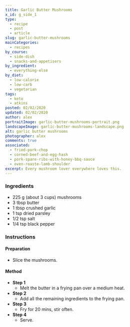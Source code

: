 ```yaml
---
title: Garlic Butter Mushrooms
x_id: g_side_1
type:
  - recipe
  - post
  - article
slug: garlic-butter-mushrooms
mainCategories: 
  - recipes 
by_course:
  - side-dish
  - snacks-and-appetisers
by_ingredient:
  - everything-else
by_diet:
  - low-calorie
  - low-carb
  - vegetarian
tags: 
  - keto
  - atkins
posted: 02/02/2020
updated: 02/02/2020
author: alex
portraitImage: garlic-butter-mushrooms-portrait.png
landscapeImage: garlic-butter-mushrooms-landscape.png
alt: garlic butter mushrooms
photographer: alex
comments: true
associated: 
  - fried-pork-chop
  - corned-beef-and-egg-hash
  - pork-spare-ribs-with-honey-bbq-sauce
  - oven-roaste-lamb-shoulder
excerpt: Every mushroom lover everywhere loves this.
---
```


<Ingredients>

### Ingredients
    
  - 225 g (about 3 cups) mushrooms
  - 3 tbsp butter
  - 1 tbsp crushed garlic
  - 1 tsp dried parsley
  - 1/2 tsp salt
  - 1/4 tsp black pepper

</Ingredients>

<Instructions>

### Instructions

#### Preparation

  - Slice the mushrooms.

#### Method

  - **Step 1**
    - Melt the butter in a frying pan over a medium heat.
  - **Step 2**
    - Add all the remaining ingredients to the frying pan.
  - **Step 3**
    - Fry for 20 mins, stir often.
  - **Step 4**
    - Serve.

</Instructions>



